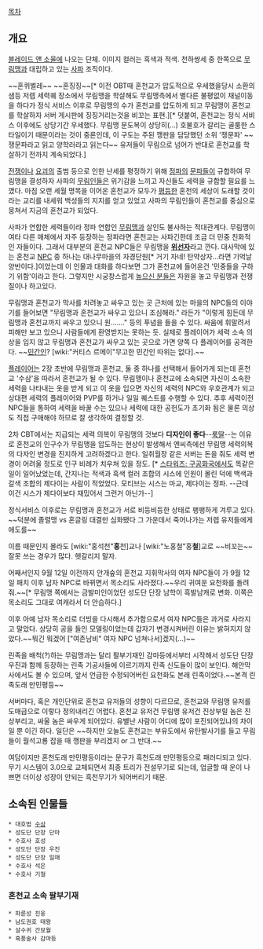 [[목차]]
== 개요 ==
[[블레이드 앤 소울]]에 나오는 단체. 이미지 컬러는 흑색과 적색.
천하쌍세 중 한쪽으로 [[무림맹]]과 대립하고 있는 [[사파]] 조직이다.

~~혼퀴벌레~~ ~~혼징징~~[* 이전 OBT때 혼천교가 압도적으로 우세했을당시 소환의 샘등 저렙 세력퀘 장소에서 무림맹을 학살해도 무림맹측에서 별다른 불평없이 채널이동을 하다가 정식 서비스 이후로 무림맹의 수가 혼천교를 압도하게 되고 무림맹이 혼천교를 학살하자 서버 게시판에 징징거리는것을 비꼬는 표현.][* 덧붙여, 혼천교는 정식 서비스 이후에도 상당기간 우세했다. 무림맹 문도복이 상당히(...) 호불호가 갈리는 골룸한 스타일이기 때문이라는 것이 중론인데, 이 구도는 주된 깽판을 담당했던 소위 '쟁문파' ~~쟁문파라고 읽고 양학러라고 읽는다~~ 유저들이 무림으로 넘어가 반대로 혼천교를 학살하기 전까지 계속되었다.]

[[전쟁]]이나 [[요괴]]의 출범 등으로 인한 난세를 평정하기 위해 [[정파]]의 [[문파]]들이 규합하여 무림맹을 결성하자 사파의 [[무림인]]들은 위기감을 느끼고 자신들도 세력을 규합할 필요를 느꼈다. 마침 오랜 세월 명목을 이어온 혼천교가 모두가 [[평등]]한 혼천의 세상이 도래할 것이라는 교리를 내세워 백성들의 지지를 얻고 있었고 사파의 무림인들이 혼천교를 중심으로 뭉쳐서 지금의 혼천교가 되었다.

사파가 연합한 세력들이라 정파 연합인 [[무림맹]]과 살인도 불사하는 적대관계다. 무림맹이 여타 다른 매체에서 자주 등장하는 정파라면 혼천교는 사파긴한데 조금 더 민중 친화적인 자들이다. 그래서 대부분의 혼천교 NPC들은 무림맹을 '''[[위선자]]'''라고 깐다. 대사막에 있는 혼천교 [[NPC]] 중 하나는 대나무마을의 자경단원[* 거기 자네! 탄약상자...라면 기억날 양반이다.]이었는데 이 인물과 대화를 하다보면 그가 혼천교에 들어온건 '민중들을 구하기 위함'이라고 한다. 그렇지만 시궁창스럽게 [[높으신 분들]]은 자원을 놓고 무림맹과 전쟁질이나 하고있다.

무림맹과 혼천교가 막사를 차려놓고 싸우고 있는 곳 근처에 있는 마을의 NPC들의 이야기를 들어보면 "무림맹과 혼천교가 싸우고 있으니 조심해라." 라든가 "이렇게 힘든데 무림맹과 혼천교까지 싸우고 있으니 원……." 등의 푸념을 들을 수 있다. 싸움에 휘말려서 피해만 보고 있으니 사람들에게 환영받지는 못하는 듯. 실제로 플레이어가 세력 소속 의상을 입지 않고 무림맹과 혼천교가 싸우고 있는 곳으로 가면 양쪽 다 플레이어를 공격한다. ~~[[민간인]]? [wiki:"커티스 르메이"무고한 민간인 따위는 없다].~~

[[플레이어]]는 2장 초반에 무림맹과 혼천교, 둘 중 하나를 선택해서 들어가게 되는데 혼천교 '수삼'을 따라서 혼천교가 될 수 있다. 무림맹이나 혼천교에 소속되면 자신이 소속한 세력을 나타내는 옷을 받게 되고 이 옷을 입으면 자신의 세력의 NPC와 우호관계가 되고 상대편 세력의 플레이어와 PVP를 하거나 일일 퀘스트를 수행할 수 있다. 추후 세력이전 NPC들을 통하여 세력을 바꿀 수는 있으나 세력에 대한 공헌도가 초기화 됨은 물론 의상도 직접 구매해야 하므로 잘 생각하여 결정할 것.

2차 CBT에서는 지급되는 세력 의복이 무림맹의 것보다 '''디자인이 좋다'''--[[룩딸]]--는 이유로 혼천교의 인구수가 무림맹을 압도하는 현상이 발생해서 엔씨측에선 무림맹 세력의복의 다자인 변경을 진지하게 고려하겠다고 한다. 일취월장 같은 서버는 돈을 줘도 세력 변경이 어려울 정도로 인구 비례가 치우쳐 있을 정도. [* [[스타워즈: 구공화국]]에서도 똑같은 일이 일어났었는데, 간지나는 적색과 흑색 컬러 조합의 시스에 인원이 몰린 덕에 백색과 갈색 조합의 제다이는 사람이 적었었다. 모티브는 시스는 마교, 제다이는 정파. --근데 이건 시스가 제다이보다 재밌어서 그런거 아닌가--]

정식서비스 이후로는 무림맹과 혼천교가 서로 비등비등한 상태로 팽팽하게 겨루고 있다. ~~덕분에 졸렬맹 vs 혼글링 대결만 심화됐다 그 가운데서 죽어나가는 저렙 유저들에게 애도를~~

이름 때문인지 몰라도 [wiki:"홍석천"'''홍'''천]교나 [wiki:"노홍철"홍'''철''']교로 ~~비꼬는~~잘못 쓰는 경우가 많다. 헷갈리지 말자.

어째서인지 9월 12일 이전까지 안개숲의 혼천교 지휘막사의 여자 NPC들이 가 9월 12일 패치 이후 남자 NPC로 바뀌면서 목소리도 사라졌다.~~우리 귀여운 요천화를 돌려줘.~~[* 무림맹 쪽에서는 금발미인이었던 성도단 단장 남학이 흑발남캐로 변화. 이쪽은 목소리도 그대로 여캐라서 더 안습하다.]

이후 아예 남자 목소리로 더빙을 다시해서 추가함으로서 여자 NPC들은 과거로 사라지고 말았다. 상당히 공을 들인 모델링이었는데 갑자기 변경시켜버린 이유는 밝혀지지 않았다.~~뭐긴 뭐겠어 ["여존남비" 여자 NPC 넘쳐나서]겠지(...)~~

린족을 배척(?)하는 무림맹과는 달리 팔부기재인 감마등에서부터 시작해서 성도단 단장 우진과 함께 등장하는 린족 기공사들에 이르기까지 린족 신도들이 많이 보인다. 해안막사에서도 볼 수 있으며, 앞서 언급한 수정되어버린 요천화도 본래 린족이었다.~~본격 린족도래 만민평등~~

서버마다, 혹은 개인단위로 혼천교 유저들의 성향이 다르므로, 혼천교와 무림맹 유저를 도매급으로 이렇다 정의내리긴 어렵다. 혼천교 유저건 무림맹 유저건 진상부릴 놈은 진상부리고, 싸울 놈은 싸우게 되어있다. 유별난 사람이 어디에 많이 포진되어있냐의 차이일 뿐 이긴 하다. 일단은 ~~하지만 오늘도 혼천교는 부유도에서 유탄발사기를 들고 무림들이 월석고룡 잡을 때 깽판을 부리겠지 or 그 반대.~~


여담이지만 혼천도래 만민평등이라는 문구가 흑천도래 만민평등으로 패러디되고 있다. 무기 시스템이 3.0으로 교체되면서 최종 트리가 전설무기로 되는데, 업글할 때 운이 나쁘면 더이상 성장이 안되는 흑천무기가 되어버리기 때문. 

== 소속된 인물들 ==
 * 대호법 [[수삼]]
 * 성도단 단장 단마 
 * 수호사 호성
 * 성도단 단장 우진
 * 성도단 단장 일매
 * 수호사 석은
 * 수호사 기철

=== 혼천교 소속 팔부기재 ===
 * 파륜성 진웅
 * 남도권호 태왕
 * 살수귀 간묘월
 * 흑풍술사 감마등
